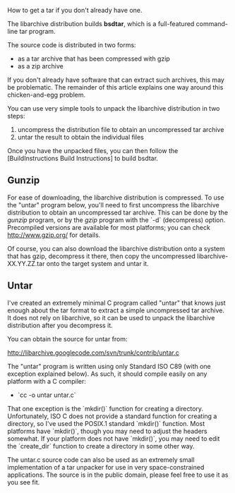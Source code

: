 How to get a tar if you don't already have one.

The libarchive distribution builds '''bsdtar''', which
is a full-featured command-line tar program.

The source code is distributed in two forms:
* as a tar archive that has been compressed with gzip
* as a zip archive

If you don't already have software that can extract
such archives, this may be problematic.
The remainder of this article explains one way around
this chicken-and-egg problem.

You can use very simple tools to unpack the libarchive
distribution in two steps:
# uncompress the distribution file to obtain an uncompressed tar archive
# untar the result to obtain the individual files

Once you have the unpacked files, you can then follow
the [BuildInstructions Build Instructions] to build
bsdtar.

== Gunzip ==

For ease of downloading, the libarchive distribution is compressed.
To use the "untar" program below, you'll need to first
uncompress the libarchive distribution to obtain
an uncompressed tar archive.
This can be done by the ''gunzip'' program, or by the
''gzip'' program with the `-d` (decompress) option.
Precompiled versions are available for most platforms;
you can check http://www.gzip.org/ for details.

Of course, you can also download the libarchive distribution
onto a system that has gzip, decompress it there,
then copy the uncompressed libarchive-XX.YY.ZZ.tar
onto the target system and untar it.

== Untar ==

I've created an extremely minimal C
program called "untar" that knows just enough about the tar format
to extract a simple uncompressed tar archive.
It does not rely on libarchive, so it can be used to
unpack the libarchive
distribution after you decompress it.

You can obtain the source for untar from:

http://libarchive.googlecode.com/svn/trunk/contrib/untar.c

The "untar" program is written using only Standard ISO C89
(with one exception explained below).  As such,
it should compile easily on any platform with a C compiler:
* `cc -o untar untar.c`

That one exception is the `mkdir()` function for creating
a directory.  Unfortunately, ISO C does not provide a standard
function for creating a directory, so I've used the POSIX.1
standard `mkdir()` function.  Most platforms have `mkdir()`,
though you may need to adjust the headers somewhat.  If your
platform does not have `mkdir()`, you may need to edit the
`create_dir` function to create a directory in some other way.

The untar.c source code can also be used as an extremely
small implementation of a tar unpacker for use in very
space-constrained applications.
The source is in the public domain, please feel free
to use it as you see fit.